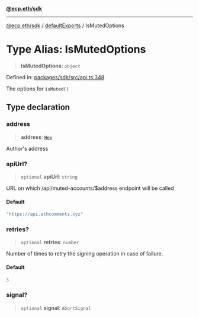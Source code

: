 [**@ecp.eth/sdk**](/sdk-reference/index.mdx)

***

[@ecp.eth/sdk](/sdk-reference/index.mdx) / [defaultExports](/sdk-reference/defaultExports/index.mdx) / IsMutedOptions

# Type Alias: IsMutedOptions

> **IsMutedOptions**: `object`

Defined in: [packages/sdk/src/api.ts:348](https://github.com/ecp-eth/comments-monorepo/blob/main/packages/sdk/src/api.ts#L348)

The options for `isMuted()`

## Type declaration

### address

> **address**: [`Hex`](/sdk-reference/schemas/type-aliases/Hex.mdx)

Author's address

### apiUrl?

> `optional` **apiUrl**: `string`

URL on which /api/muted-accounts/$address endpoint will be called

#### Default

```ts
"https://api.ethcomments.xyz"
```

### retries?

> `optional` **retries**: `number`

Number of times to retry the signing operation in case of failure.

#### Default

```ts
3
```

### signal?

> `optional` **signal**: `AbortSignal`
